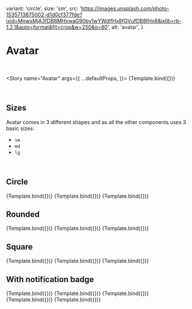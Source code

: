 
<Meta title="MDX/Avatar" component={Avatar} />

  variant: 'circle',
  size: 'sm',
  src: 'https://images.unsplash.com/photo-1535713875002-d1d0cf377fde?ixid=MnwxMjA3fDB8MHxwaG90by1wYWdlfHx8fGVufDB8fHx8&ixlib=rb-1.2.1&auto=format&fit=crop&w=250&q=80',
  alt: 'avatar',
}

# Avatar

<br />

<Story
  name="Avatar"
  args={{
    ...defaultProps,
  }}>
  {Template.bind({})}
</Story>

<br />

## Sizes

Avatar comes in 3 different shapes and as all the other components uses 3 basic sizes:

- `sm`
- `md`
- `lg`

<br />

## Circle

<Canvas>
  <Story
    name="Large"
    args={{
      ...defaultProps,
      size: 'lg',
    }}>
    {Template.bind({})}
  </Story>
  <Story
    name="Medium"
    args={{
      ...defaultProps,
      size: 'md',
    }}>
    {Template.bind({})}
  </Story>
  <Story
    name="Small"
    args={{
      ...defaultProps,
      size: 'sm',
    }}>
    {Template.bind({})}
  </Story>
</Canvas>

## Rounded

<Canvas>
  <Story
    name="Rounded LG"
    args={{
      ...defaultProps,
      variant: 'rounded',
      size: 'lg',
    }}>
    {Template.bind({})}
  </Story>
  <Story
    name="Rounded MD"
    args={{
      ...defaultProps,
      variant: 'rounded',
      size: 'md',
    }}>
    {Template.bind({})}
  </Story>
  <Story
    name="Rounded SM"
    args={{
      ...defaultProps,
      variant: 'rounded',
      size: 'sm',
    }}>
    {Template.bind({})}
  </Story>
</Canvas>

## Square

<Canvas>
  <Story
    name="Square LG"
    args={{
      ...defaultProps,
      variant: 'square',
      size: 'lg',
    }}>
    {Template.bind({})}
  </Story>
  <Story
    name="Square MD"
    args={{
      ...defaultProps,
      variant: 'square',
      size: 'md',
    }}>
    {Template.bind({})}
  </Story>
  <Story
    name="Square SM"
    args={{
      ...defaultProps,
      variant: 'square',
      size: 'sm',
    }}>
    {Template.bind({})}
  </Story>
</Canvas>

## With notification badge

<Canvas>
  <Story
    name="With dot notifications"
    args={{
      ...defaultProps,
      variant: 'circle',
      size: 'sm',
      badge: { type: 'dot', placement: { horizontal: 'right', vertical: 'top' } },
    }}>
    {Template.bind({})}
  </Story>
  <Story
    name="With 5 notifications"
    args={{
      ...defaultProps,
      variant: 'circle',
      size: 'md',
      badge: { type: 'count', count: 5, placement: { horizontal: 'right', vertical: 'top' } },
    }}>
    {Template.bind({})}
  </Story>
  <Story
    name="With 99 notifications"
    args={{
      ...defaultProps,
      variant: 'square',
      size: 'md',
      badge: { type: 'count', count: 99, placement: { horizontal: 'left', vertical: 'bottom' } },
    }}>
    {Template.bind({})}
  </Story>
  <Story
    name="With 99 notifications pulsing"
    args={{
      ...defaultProps,
      variant: 'square',
      size: 'md',
      badgePulse: true,
      badge: { type: 'count', count: 99, placement: { horizontal: 'left', vertical: 'top' }, pulse: true },
    }}>
    {Template.bind({})}
  </Story>
  <Story
    name="With dot notifications pulsing"
    args={{
      ...defaultProps,
      variant: 'circle',
      size: 'sm',
      badgePulse: true,
      badge: { type: 'dot', pulse: true, placement: { horizontal: 'right', vertical: 'top' } },
    }}>
    {Template.bind({})}
  </Story>
</Canvas>

<ArgsTable of={Avatar} />
